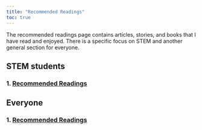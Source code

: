 ```yaml
---
title: "Recommended Readings"
toc: true
---
```


The recommended readings page contains articles, stories, and books that I have read and enjoyed. There is a specific focus on STEM and another general section for everyone.

## STEM students

### 1. [Recommended Readings](reading_stem.qmd)

## Everyone

### 1. [Recommended Readings](reading_general.qmd)
